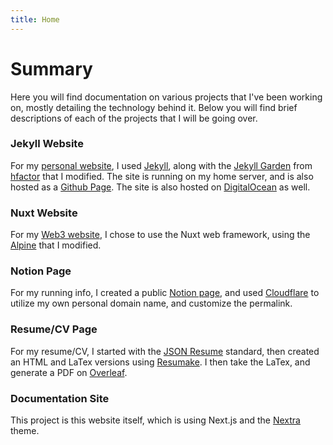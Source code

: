 ```yaml
---
title: Home
---
```


# Summary
 
Here you will find documentation on various projects that I've been working on, mostly detailing the technology behind it. Below you will find brief descriptions of each of the projects that I will be going over.


### Jekyll Website 

For my [personal website](https://andykumeda.com), I used [Jekyll](https://jekyllrb.com), along with the [Jekyll Garden](https://github.com/Jekyll-Garden/jekyll-garden.github.io) from [hfactor](https://github.com/hfactor) that I modified. The site is running on my home server, and is also hosted as a [Github Page](https://andykumeda.github.io). The site is also hosted on [DigitalOcean](https://gh-fq64n.ondigitalocean.app/) as well.

### Nuxt Website 

For my [Web3 website](https://andyk.xyz), I chose to use the Nuxt web framework, using the [Alpine](https://alpine.nuxt.space) that I modified. 

### Notion Page

For my running info, I created a public [Notion page](https://andyk.run), and used [Cloudflare](https://flat-tooth-1fb7.andyk.workers.dev/) to utilize my own personal domain name, and customize the permalink. 

### Resume/CV Page

For my resume/CV, I started with the [JSON Resume](https://jsonresume.org) standard, then created an HTML and LaTex versions using [Resumake](https://resumake.io). I then take the LaTex, and generate a PDF on [Overleaf](https://overleaf.com). 

### Documentation Site

This project is this website itself, which is using Next.js and the [Nextra](https://nextra.site) theme. 

